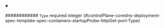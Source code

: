 
<details className="config-field" data-expandable="false" open>
<summary>

############ `Type` <span className="config-field-required" data-required="false">required</span> <span className="config-field-type">integer</span> <span className="config-field-default"></span> <span className="config-field-enum"></span> {#controlPlane-coredns-deployment-spec-template-spec-containers-startupProbe-httpGet-port-Type}



</summary>



</details>

